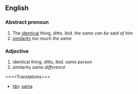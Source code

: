 ==English==
===Abstract pronoun===

#The [[identical]] thing, ditto, ibid. ''the same can be said of him''
#[[similarity]] ''too much the same''

===Adjective===

#identical thing, ditto, ibid. ''same person''
#similarity ''same difference''

====Translations===

*[[Ido]]: [[sama]]